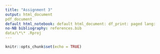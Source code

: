 ```yaml
---
title: "Assignment 3"
output: html_document
pdf_document
default html_notebook: default html_document: df_print: paged lang:
no-NB bibliography: references.bib
data/\*\* .Rproj
---
```


```r
knitr::opts_chunk$set(echo = TRUE)
```


